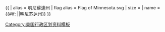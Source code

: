{{ {{{1<noinclude>|country showdata</noinclude>}}}
| alias = 明尼蘇達州
| flag alias = Flag of Minnesota.svg
| size = {{{size|}}}
| name = {{#if: {{{name|}}}|{{{name|}}}|明尼苏达州}}
}}<noinclude>
[[Category:美国行政区划资料模板]]
</noinclude>